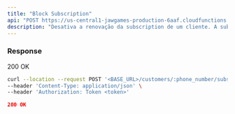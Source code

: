 ---
title: "Block Subscription"
api: "POST https://us-central1-jawgames-production-6aaf.cloudfunctions.net/customers/{phone_number}/subscriptions/block"
description: "Desativa a renovação da subscription de um cliente. A subscription permanecerá ativa até o final do ciclo existente."
---

### Response

200 OK

<RequestExample>

```bash Request
curl --location --request POST '<BASE_URL>/customers/:phone_number/subscriptions/block' \
--header 'Content-Type: application/json' \
--header 'Authorization: Token <token>'
```

</RequestExample>

<ResponseExample>

```json Response 200
200 OK
```

</ResponseExample>